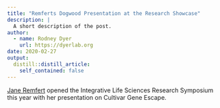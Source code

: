 ```yaml
---
title: "Remferts Dogwood Presentation at the Research Showcase"
description: |
  A short description of the post.
author:
  - name: Rodney Dyer
    url: https://dyerlab.org
date: 2020-02-27
output:
  distill::distill_article:
    self_contained: false
---
```






[Jane Remfert](https://dyerlab.org/authors/jane/) opened the Integrative Life Sciences Research Symposium this year with her presentation on Cultivar Gene Escape.





 
 
 
